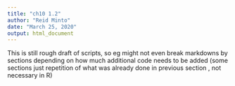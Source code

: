 ```yaml
---
title: "ch10 1.2"
author: "Reid Minto"
date: "March 25, 2020"
output: html_document
---
```


This is still rough draft of scripts, so eg might not even break markdowns by sections depending on how much additional code needs to be added (some sections just repetition of what was already done in previous section , not necessary in R)


```r

```

```r

```

